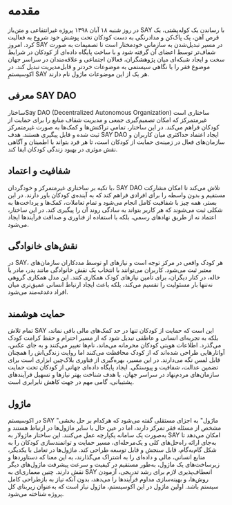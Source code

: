 <div style={{direction: 'ltr', textAlign: 'justify'}}>

# مقدمه
در روز شنبه ۱۸ آبان ۱۳۹۸ پروژه‌ غیرانتفاعی و متن‌باز SAY با رساندن یک کوله‌پشتی، یک قرص آهن، یک پاک‌کن و مدادرنگی به دست کودکان تحت پوششِ خود شروع به فعالیت کرد. امروز SAY در مسیر تبدیل‌شدن به سازمانی خودمختار است تا تصمیمات به صورت شفاف‌تر توسط اعضای آن گرفته شود و با ساخت پایگاه داده‌ای از کودکان در شرایط سخت و ایجاد شبکه‌ای میان پژوهشگران، فعالان اجتماعی و علاقه‌مندان در سراسر جهان موضوع فقر را با نگاهی سیستمی به موضوعات خردتر و قابل‌مدیریت‌ تبدیل کند. در اکوسیستمِ SAY هر یک از این موضوعات ماژول نام دارند.

## معرفی SAY DAO
ساختارSay DAO (Decentralized Autonomous Organization) ساختاری است غیرمتمرکز که امکان تصمیم‌گیری جمعی و مدیریت شفاف منابع را برای حمایت از کودکان فراهم می‌کند. در این ساختار، تمامی تراکنش‌ها و کمک‌ها به صورت غیرمتمرکز ثبت شده و قابل پیگیری هستند. هدف SAY DAO ایجاد اعتماد حداکثری میان کاربران و سازمان‌های فعال در زمینه‌ی حمایت از کودکان است، تا هر فرد بتواند با اطمینان و آگاهی نقش موثری در بهبود زندگی کودکان ایفا کند.

## شفافیت و اعتماد
با تکیه بر ساختاری غیرمتمرکز و خودگردان، SAY DAO تلاش می‌کند تا امکان مشارکت مستقیم و بدون واسطه را برای افرادی فراهم کند که به آینده‌ی کودکان باور دارند. در این بستر، همه چیز با شفافیت کامل انجام می‌شود و تمام تعاملات، کمک‌ها و پرداخت‌ها به شکلی ثبت می‌شوند که هر کاربر بتواند به سادگی روند آن را پیگیری کند. در این ساختار، اعتماد نه از طریق نهادهای رسمی، بلکه با استفاده از فناوری و صداقت فرآیندها ایجاد می‌شود.

## نقش‌های خانوادگی
در SAY، هر کودک واقعی در مرکز توجه است و نیازهای او توسط مددکاران سازمان‌های معتبر ثبت می‌شود. کاربران می‌توانند با انتخاب یک نقش خانوادگی مانند پدر، مادر یا خاله، در کنار دیگران، برای تأمین نیازهای کودک همکاری کنند. این مدل همکاری گروهی نه‌تنها بار مسئولیت را تقسیم می‌کند، بلکه باعث ایجاد ارتباط انسانی عمیق‌تری میان افراد دغدغه‌مند می‌شود.

## حمایت هوشمند
تمام تلاش SAY این است که حمایت از کودکان تنها در حد کمک‌های مالی باقی نماند، بلکه به تجربه‌ای انسانی و عاطفی تبدیل شود که از مسیر احترام و حفظ کرامت کودک می‌گذرد. اطلاعات هویتی کودکان محرمانه می‌ماند، نام‌ها تغییر می‌کنند و به جای عکس، آواتارهایی طراحی شده‌اند که از کودک محافظت می‌کنند اما روایت زندگی‌اش را همچنان قابل لمس نگه می‌دارند. در این مسیر، بهره‌گیری از فناوری بلاک‌چین ابزاری است برای تضمین عدالت، شفافیت و پیوستگی. ایجاد پایگاه داده‌ای جهانی از کودکان تحت حمایت سازمان‌های مردم‌نهاد در سراسر جهان، با هدف شناخت بهتر نیازها و تسهیل فرآیندهای پشتیبانی، گامی مهم در جهت کاهش نابرابری است.

## ماژول
در اکوسیستم SAY "ماژول" به اجزای مستقلی گفته می‌شود که هرکدام بر حل بخشی مشخص از مسئله فقر تمرکز دارند، اما در عین حال با سایر ماژول‌ها در ارتباط هستند و به‌صورت یک سامانه یکپارچه عمل می‌کنند. این ساختار ماژولار به SAY امکان می‌دهد تا به‌جای ارائه راه‌حل‌های کلی و یک‌مرحله‌ای، مسیر حمایت و توانمندسازی کودکان را به شکل گام‌به‌گام، قابل سنجش و قابل توسعه طراحی کند. ماژول‌ها در تعامل با یکدیگر، منابع انسانی، مالی و داده‌ای را به اشتراک می‌گذارند، به این معنا که دستاوردها و زیرساخت‌های یک ماژول، به‌طور مستقیم در کیفیت و سرعت پیشرفت ماژول‌های دیگر نقش دارند. چنین معماری‌ای به SAY انعطاف‌پذیری لازم برای رشد تدریجی، آزمودن روش‌ها، و بهینه‌سازی مداوم فرآیندها را می‌دهد، بدون آنکه نیاز به بازطراحی کامل سیستم باشد. اولین ماژول در این اکوسیستم، ماژول نیاز است که به‌عنوان زیربنای کل پروژه شناخته می‌شود.

</div>
